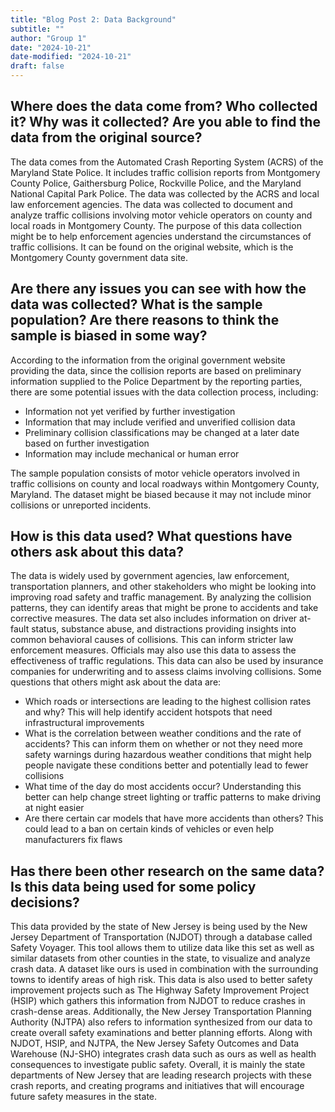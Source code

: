 ```yaml
---
title: "Blog Post 2: Data Background"
subtitle: ""
author: "Group 1"
date: "2024-10-21"
date-modified: "2024-10-21"
draft: false
---
```


## Where does the data come from? Who collected it? Why was it collected? Are you able to find the data from the original source?

The data comes from the Automated Crash Reporting System (ACRS) of the Maryland State Police. It includes traffic collision reports from Montgomery County Police, Gaithersburg Police, Rockville Police, and the Maryland National Capital Park Police. The data was collected by the ACRS and local law enforcement agencies. The data was collected to document and analyze traffic collisions involving motor vehicle operators on county and local roads in Montgomery County. The purpose of this data collection might be to help enforcement agencies understand the circumstances of traffic collisions. It can be found on the original website, which is the Montgomery County government data site. 

## Are there any issues you can see with how the data was collected? What is the sample population? Are there reasons to think the sample is biased in some way?

According to the information from the original government website providing the data, since the collision reports are based on preliminary information supplied to the Police Department by the reporting parties, there are some potential issues with the data collection process, including:

- Information not yet verified by further investigation
- Information that may include verified and unverified collision data 
- Preliminary collision classifications may be changed at a later date based on further investigation 
- Information may include mechanical or human error

The sample population consists of motor vehicle operators involved in traffic collisions on county and local roadways within Montgomery County, Maryland. The dataset might be biased because it may not include minor collisions or unreported incidents.

## How is this data used? What questions have others ask about this data?

The data is widely used by government agencies, law enforcement, transportation planners, and other stakeholders who might be looking into improving road safety and traffic management. By analyzing the collision patterns, they can identify areas that might be prone to accidents and take corrective measures. The data set also includes information on driver at-fault status, substance abuse, and distractions providing insights into common behavioral causes of collisions. This can inform stricter law enforcement measures. Officials may also use this data to assess the effectiveness of traffic regulations. This data can also be used by insurance companies for underwriting and to assess claims involving collisions. Some questions that others might ask about the data are:

- Which roads or intersections are leading to the highest collision rates and why? This will help identify accident hotspots that need infrastructural improvements
- What is the correlation between weather conditions and the rate of accidents? This can inform them on whether or not they need more safety warnings during hazardous weather conditions that might help people navigate these conditions better and potentially lead to fewer collisions
- What time of the day do most accidents occur? Understanding this better can help change street lighting or traffic patterns to make driving at night easier
- Are there certain car models that have more accidents than others? This could lead to a ban on certain kinds of vehicles or even help manufacturers fix flaws 

## Has there been other research on the same data? Is this data being used for some policy decisions? 

This data provided by the state of New Jersey is being used by the New Jersey Department of Transportation (NJDOT) through a database called Safety Voyager. This tool allows them to utilize data like this set as well as similar datasets from other counties in the state, to visualize and analyze crash data. A dataset like ours is used in combination with the surrounding towns to identify areas of high risk. This data is also used to better safety improvement projects such as The Highway Safety Improvement Project (HSIP) which gathers this information from NJDOT to reduce crashes in crash-dense areas.  Additionally, the New Jersey Transportation Planning Authority (NJTPA) also refers to information synthesized from our data to create overall safety examinations and better planning efforts. Along with NJDOT, HSIP, and NJTPA, the New Jersey Safety Outcomes and Data Warehouse (NJ-SHO) integrates crash data such as ours as well as health consequences to investigate public safety. Overall, it is mainly the state departments of New Jersey that are leading research projects with these crash reports, and creating programs and initiatives that will encourage future safety measures in the state.




